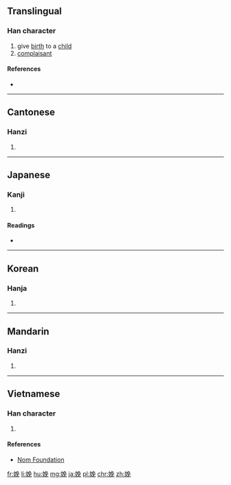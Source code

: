 ==Translingual==

===Han character===
{{Han char|rn=38|rad=女|as=07|sn=10|four=4741<sub>6</sub>|canj=女弓日山 (VNAU)|ids=⿰[[女]][[免]]}}

# give [[birth]] to a [[child]]
# [[complaisant]]

====References====
* {{Han ref|kx=0263.150|dkj=06337|dj=0530.020|hdz=21053.090|uh=5A29|ud=23081|bh=AE59|bd=44633}}

----

==Cantonese==

===Hanzi===
{{yue-hanzi|jyut=[[maan5]], [[min5]]|y=maan5, min5}}

# {{defn|lang=yue|sort=女07}}

----

==Japanese==

===Kanji===
{{ja-kanji|grade=|rs=女07}}

# {{defn|lang=ja|sort=女07}}

====Readings====
* {{ja-readings|on=[[べん]] (ben), [[はん]] (han)|kun=[[うむ]] (umu)}}

----

==Korean==

===Hanja===
{{ko-hanja|hangeul=만|rv=man|mr=man}}

# {{defn|lang=ko|sort=女07}}

----

==Mandarin==

===Hanzi===
{{cmn-hanzi|pin=[[miǎn]] ([[mian3]])|wg=mien<sup>3</sup>}}

# {{defn|lang=cmn|sort=女07}}

----

==Vietnamese==

===Han character===
{{vi-hantu|[[vãn]]|rs=女07}}

# {{defn|lang=vi|sort=女07}}

====References====
*[http://nomfoundation.org/common/nom_details.php?codepoint=5a29 Nom Foundation]

[[fr:娩]]
[[li:娩]]
[[hu:娩]]
[[mg:娩]]
[[ja:娩]]
[[pl:娩]]
[[chr:娩]]
[[zh:娩]]